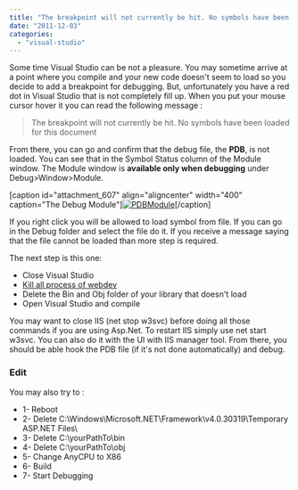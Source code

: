 ```yaml
---
title: "The breakpoint will not currently be hit. No symbols have been loaded for this document"
date: "2011-12-03"
categories: 
  - "visual-studio"
---
```


Some time Visual Studio can be not a pleasure. You may sometime arrive at a point where you compile and your new code doesn't seem to load so you decide to add a breakpoint for debugging. But, unfortunately you have a red dot in Visual Studio that is not completely fill up. When you put your mouse cursor hover it you can read the following message :

> The breakpoint will not currently be hit. No symbols have been loaded for this document

From there, you can go and confirm that the debug file, the **PDB**, is not loaded. You can see that in the Symbol Status column of the Module window. The Module window is **available only when debugging** under Debug>Window>Module.

\[caption id="attachment\_607" align="aligncenter" width="400" caption="The Debug Module"\][![](http://patrickdesjardins.com/blog/wp-content/uploads/2011/11/PDBModule-400x272.png "PDBModule")](http://patrickdesjardins.com/blog/the-breakpoint-will-not-currently-be-hit-no-symbols-have-been-loaded-for-this-document/pdbmodule)\[/caption\]

If you right click you will be allowed to load symbol from file. If you can go in the Debug folder and select the file do it. If you receive a message saying that the file cannot be loaded than more step is required.

The next step is this one:

- Close Visual Studio
- [Kill all process of webdev](http://patrickdesjardins.com/blog/kill-all-instance-of-iis-web-server-with-a-single-command-line "Kill all instance of IIS web server with a single Command Line")
- Delete the Bin and Obj folder of your library that doesn't load
- Open Visual Studio and compile

You may want to close IIS (net stop w3svc) before doing all those commands if you are using Asp.Net. To restart IIS simply use net start w3svc. You can also do it with the UI with IIS manager tool. From there, you should be able hook the PDB file (if it's not done automatically) and debug.

### Edit

You may also try to :

- 1- Reboot
- 2- Delete C:\\Windows\\Microsoft.NET\\Framework\\v4.0.30319\\Temporary ASP.NET Files\\
- 3- Delete C:\\yourPathTo\\bin
- 4- Delete C:\\yourPathTo\\obj
- 5- Change AnyCPU to X86
- 6- Build
- 7- Start Debugging
